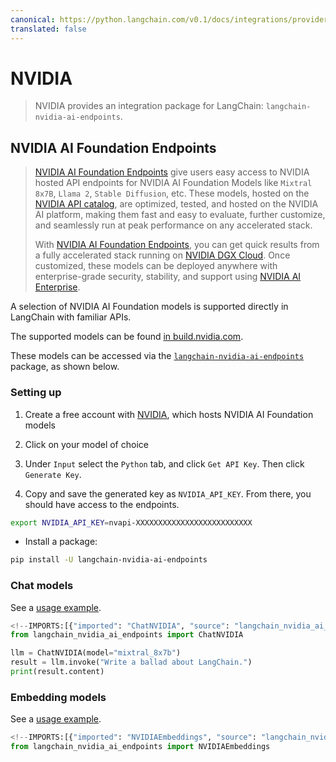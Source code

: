 ```yaml
---
canonical: https://python.langchain.com/v0.1/docs/integrations/providers/nvidia
translated: false
---
```


# NVIDIA

>NVIDIA provides an integration package for LangChain: `langchain-nvidia-ai-endpoints`.

## NVIDIA AI Foundation Endpoints

> [NVIDIA AI Foundation Endpoints](https://www.nvidia.com/en-us/ai-data-science/foundation-models/) give users easy access to NVIDIA hosted API endpoints for
> NVIDIA AI Foundation Models like `Mixtral 8x7B`, `Llama 2`, `Stable Diffusion`, etc. These models,
> hosted on the [NVIDIA API catalog](https://build.nvidia.com/), are optimized, tested, and hosted on
> the NVIDIA AI platform, making them fast and easy to evaluate, further customize,
> and seamlessly run at peak performance on any accelerated stack.
>
> With [NVIDIA AI Foundation Endpoints](https://www.nvidia.com/en-us/ai-data-science/foundation-models/), you can get quick results from a fully
> accelerated stack running on [NVIDIA DGX Cloud](https://www.nvidia.com/en-us/data-center/dgx-cloud/). Once customized, these
> models can be deployed anywhere with enterprise-grade security, stability,
> and support using [NVIDIA AI Enterprise](https://www.nvidia.com/en-us/data-center/products/ai-enterprise/).

A selection of NVIDIA AI Foundation models is supported directly in LangChain with familiar APIs.

The supported models can be found [in build.nvidia.com](https://build.nvidia.com/).

These models can be accessed via the [`langchain-nvidia-ai-endpoints`](https://pypi.org/project/langchain-nvidia-ai-endpoints/)
package, as shown below.

### Setting up

1. Create a free account with [NVIDIA](https://build.nvidia.com/), which hosts NVIDIA AI Foundation models

2. Click on your model of choice

3. Under `Input` select the `Python` tab, and click `Get API Key`. Then click `Generate Key`.

4. Copy and save the generated key as `NVIDIA_API_KEY`. From there, you should have access to the endpoints.

```bash
export NVIDIA_API_KEY=nvapi-XXXXXXXXXXXXXXXXXXXXXXXXXX
```

- Install a package:

```bash
pip install -U langchain-nvidia-ai-endpoints
```

### Chat models

See a [usage example](/docs/integrations/chat/nvidia_ai_endpoints).

```python
<!--IMPORTS:[{"imported": "ChatNVIDIA", "source": "langchain_nvidia_ai_endpoints", "docs": "https://api.python.langchain.com/en/latest/chat_models/langchain_nvidia_ai_endpoints.chat_models.ChatNVIDIA.html", "title": "NVIDIA"}]-->
from langchain_nvidia_ai_endpoints import ChatNVIDIA

llm = ChatNVIDIA(model="mixtral_8x7b")
result = llm.invoke("Write a ballad about LangChain.")
print(result.content)
```

### Embedding models

See a [usage example](/docs/integrations/text_embedding/nvidia_ai_endpoints).

```python
<!--IMPORTS:[{"imported": "NVIDIAEmbeddings", "source": "langchain_nvidia_ai_endpoints", "docs": "https://api.python.langchain.com/en/latest/embeddings/langchain_nvidia_ai_endpoints.embeddings.NVIDIAEmbeddings.html", "title": "NVIDIA"}]-->
from langchain_nvidia_ai_endpoints import NVIDIAEmbeddings
```